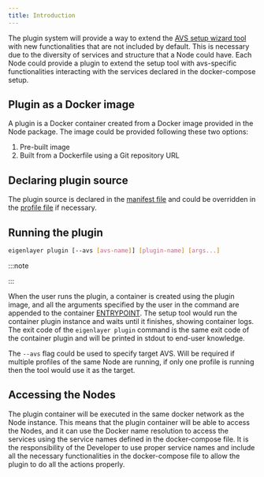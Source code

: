 ```yaml
---
title: Introduction
---
```


The plugin system will provide a way to extend the [AVS setup wizard tool](../wizard/intro) with new functionalities that are not included by default. This is necessary due to the diversity of services and structure that a Node could have. Each Node could provide a plugin to extend the setup tool with avs-specific functionalities interacting with the services declared in the docker-compose setup.

## Plugin as a Docker image

A plugin is a Docker container created from a Docker image provided in the Node package. The image could be provided following these two options:

1. Pre-built image
2. Built from a Dockerfile using a Git repository URL

## Declaring plugin source

The plugin source is declared in the [manifest file](/docs/packaging/manifest#plugin) and could be overridden in the [profile file](/docs/packaging/profiles#plugin_overrides) if necessary.

## Running the plugin

```bash
eigenlayer plugin [--avs [avs-name]] [plugin-name] [args...]
```

:::note

<NotCLIDisclaimer/>

:::

When the user runs the plugin, a container is created using the plugin image, and all the arguments specified by the user in the command are appended to the container [ENTRYPOINT](https://docs.docker.com/engine/reference/builder/#entrypoint). The setup tool would run the container plugin instance and waits until it finishes, showing container logs. The exit code of the `eigenlayer plugin` command is the same exit code of the container plugin and will be printed in stdout to end-user knowledge.

The `--avs` flag could be used to specify target AVS. Will be required if multiple profiles of the same Node are running, if only one profile is running then the tool would use it as the target.

## Accessing the Nodes

The plugin container will be executed in the same docker network as the Node instance. This means that the plugin container will be able to access the Nodes, and it can use the Docker name resolution to access the services using the service names defined in the docker-compose file. It is the responsibility of the Developer to use proper service names and include all the necessary functionalities in the docker-compose file to allow the plugin to do all the actions properly.
